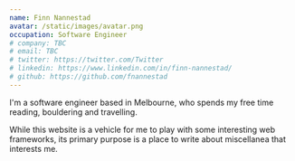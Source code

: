 ```yaml
---
name: Finn Nannestad
avatar: /static/images/avatar.png
occupation: Software Engineer
# company: TBC
# email: TBC
# twitter: https://twitter.com/Twitter
# linkedin: https://www.linkedin.com/in/finn-nannestad/
# github: https://github.com/fnannestad
---
```


I'm a software engineer based in Melbourne, who spends my free time reading, bouldering and travelling.

While this website is a vehicle for me to play with some interesting web frameworks, its primary purpose is a place to write about miscellanea that interests me.

